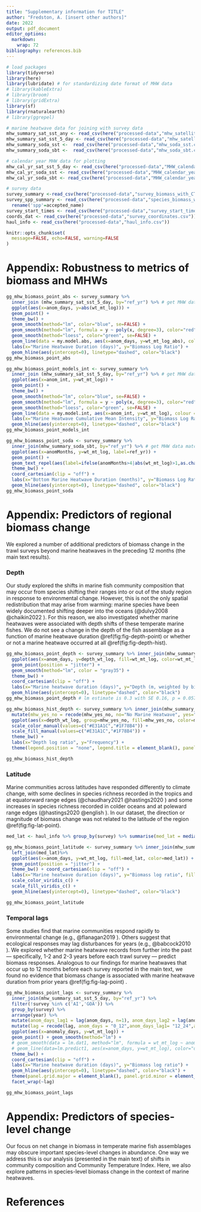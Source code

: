 ```yaml
---
title: "Supplementary information for TITLE"
author: "Fredston, A. [insert other authors]"
date: 2022
output: pdf_document
editor_options: 
  markdown: 
    wrap: 72
bibliography: references.bib
---
```


```r

# load packages
library(tidyverse)
library(here)
library(lubridate) # for standardizing date format of MHW data
# library(kableExtra)
# library(broom)
# library(gridExtra)
library(sf)
library(rnaturalearth)
# library(ggrepel)

# marine heatwave data for joining with survey data
mhw_summary_sat_sst_any <- read_csv(here("processed-data","mhw_satellite_sst.csv")) # MHW summary stats from satellite SST record, using any anomaly as a MHW
mhw_summary_sat_sst_5_day <- read_csv(here("processed-data","mhw_satellite_sst_5_day_threshold.csv")) # MHW summary stats from satellite SST record, defining MHWs as events >=5 days
mhw_summary_soda_sst <-  read_csv(here("processed-data","mhw_soda_sst.csv")) # modeled SST from SODA
mhw_summary_soda_sbt <-  read_csv(here("processed-data","mhw_soda_sbt.csv")) # modeled SBT from SODA

# calendar year MHW data for plotting
mhw_cal_yr_sat_sst_5_day <- read_csv(here("processed-data","MHW_calendar_year_satellite_sst_5_day_threshold.csv"))
mhw_cal_yr_soda_sst <- read_csv(here("processed-data","MHW_calendar_year_soda_sst.csv"))
mhw_cal_yr_soda_sbt <- read_csv(here("processed-data","MHW_calendar_year_soda_sbt.csv"))

# survey data 
survey_summary <-read_csv(here("processed-data","survey_biomass_with_CTI.csv"))
survey_spp_summary <- read_csv(here("processed-data","species_biomass_with_CTI.csv")) %>% 
  rename('spp'=accepted_name)
survey_start_times <- read_csv(here("processed-data","survey_start_times.csv"))
coords_dat <- read_csv(here("processed-data","survey_coordinates.csv"))
haul_info <- read_csv(here("processed-data","haul_info.csv"))
```

```r
knitr::opts_chunk$set(
  message=FALSE, echo=FALSE, warning=FALSE
)
```

# Appendix: Robustness to metrics of biomass and MHWs

```r

gg_mhw_biomass_point_abs <- survey_summary %>% 
  inner_join (mhw_summary_sat_sst_5_day, by="ref_yr") %>% # get MHW data matched to surveys
  ggplot(aes(x=anom_days, y=abs(wt_mt_log))) +
  geom_point() +
  theme_bw() + 
  geom_smooth(method="lm", color="blue", se=FALSE) +
  geom_smooth(method="lm", formula = y ~ poly(x, degree=3), color="red", se=FALSE) +
  geom_smooth(method="loess", color="green", se=FALSE) +
  geom_line(data = my.model.abs, aes(x=anom_days, y=wt_mt_log_abs), colour = "yellow", size=1) +
  labs(x="Marine Heatwave Duration (days)", y="Biomass Log Ratio") +
  geom_hline(aes(yintercept=0), linetype="dashed", color="black") 
gg_mhw_biomass_point_abs

```

```r

gg_mhw_biomass_point_models_int <- survey_summary %>% 
  inner_join (mhw_summary_sat_sst_5_day, by="ref_yr") %>% # get MHW data matched to surveys
  ggplot(aes(x=anom_int, y=wt_mt_log)) +
  geom_point() +
  theme_bw() + 
  geom_smooth(method="lm", color="blue", se=FALSE) +
  geom_smooth(method="lm", formula = y ~ poly(x, degree=3), color="red", se=FALSE) +
  geom_smooth(method="loess", color="green", se=FALSE) +
  geom_line(data = my.model.int, aes(x=anom_int, y=wt_mt_log), colour = "yellow", size=1) +
  labs(x="Marine Heatwave Cumulative Mean Intensity", y="Biomass Log Ratio") +
  geom_hline(aes(yintercept=0), linetype="dashed", color="black") 
gg_mhw_biomass_point_models_int

```

```r

gg_mhw_biomass_point_soda <- survey_summary %>% 
  inner_join(mhw_summary_soda_sbt, by="ref_yr") %>% # get MHW data matched to surveys
  ggplot(aes(x=anomMonths, y=wt_mt_log, label=ref_yr)) +
  geom_point() +
  geom_text_repel(aes(label=ifelse(anomMonths>4|abs(wt_mt_log)>1,as.character(ref_yr),'')),max.overlaps = Inf,xlim = c(-Inf, Inf), ylim = c(-Inf, Inf),min.segment.length = 0) +
  theme_bw() + 
  coord_cartesian(clip = "off") +
  labs(x="Bottom Marine Heatwave Duration (months)", y="Biomass Log Ratio") +
  geom_hline(aes(yintercept=0), linetype="dashed", color="black") 
gg_mhw_biomass_point_soda

```

# Appendix: Predictors of regional biomass change

We explored a number of additional predictors of biomass change in the
trawl surveys beyond marine heatwaves in the preceding 12 months (the
main text results).

### Depth

Our study explored the shifts in marine fish community composition that
may occur from species shifting their ranges into or out of the study
region in response to environmental change. However, this is not the
only spatial redistribution that may arise from warming: marine species
have been widely documented shifting deeper into the oceans (@dulvy2008
@chaikin2022 ). For this reason, we also investigated whether marine
heatwaves were associated with depth shifts of these temperate marine
fishes. We do not see a change in the depth of the fish assemblage as a
function of marine heatwave duration \@ref(fig:fig-depth-point) or
whether or not a marine heatwave occurred at all
\@ref(fig:fig-depth-hist).

```r
gg_mhw_biomass_point_depth <- survey_summary %>% inner_join(mhw_summary_sat_sst_5_day, by="ref_yr") %>% # get MHW data matched to surveys 
  ggplot(aes(x=anom_days, y=depth_wt_log, fill=wt_mt_log, color=wt_mt_log, group=mhw_yes_no)) + 
  geom_point(position = "jitter") + 
  geom_smooth(method="lm", color = "gray35") + 
  theme_bw() + 
  coord_cartesian(clip = "off") + 
  labs(x="Marine heatwave duration (days)", y="Depth (m, weighted by biomass)", fill="Biomass log ratio",color="Biomass log ratio") + scale_color_viridis_c() + scale_fill_viridis_c() + 
  geom_hline(aes(yintercept=0), linetype="dashed", color="black") 
gg_mhw_biomass_point_depth # lm estimate is 0.3 with SE 0.16, p = 0.0575

```

```r

gg_mhw_biomass_hist_depth <- survey_summary %>% inner_join(mhw_summary_sat_sst_5_day, by="ref_yr") %>% # get MHW data matched to surveys 
  mutate(mhw_yes_no = recode(mhw_yes_no, no="No Marine Heatwave", yes="Marine Heatwave")) %>% 
  ggplot(aes(x=depth_wt_log, group=mhw_yes_no, fill=mhw_yes_no, color=mhw_yes_no)) + geom_freqpoly(binwidth=0.1, alpha=0.8, size=2) + 
  scale_color_manual(values=c("#E31A1C","#1F78B4")) + 
  scale_fill_manual(values=c("#E31A1C","#1F78B4")) + 
  theme_bw() + 
  labs(x="Depth log ratio", y="Frequency") + 
  theme(legend.position = "none", legend.title = element_blank(), panel.grid.major = element_blank(), panel.grid.minor = element_blank())

gg_mhw_biomass_hist_depth
```

### Latitude

Marine communities across latitudes have responded differently to
climate change, with some declines in species richness recorded in the
tropics and at equatorward range edges (@chaudhary2021 @hastings2020 )
and some increases in species richness recorded in colder oceans and at
poleward range edges (@hastings2020 @english ). In our dataset, the
direction or magnitude of biomass change was not related to the latitude
of the region \@ref(fig:fig-lat-point).

```r
med_lat <- haul_info %>% group_by(survey) %>% summarise(med_lat = median(latitude))

gg_mhw_biomass_point_latitude <- survey_summary %>% inner_join(mhw_summary_sat_sst_5_day, by="ref_yr") %>% # get MHW data matched to surveys
  left_join(med_lat)%>% 
  ggplot(aes(x=anom_days, y=wt_mt_log, fill=med_lat, color=med_lat)) +
  geom_point(position = "jitter") + 
  theme_bw() + coord_cartesian(clip = "off") + 
  labs(x="Marine heatwave duration (days)", y="Biomass log ratio", fill='Median latitude', color='Median latitude') + 
  scale_color_viridis_c() + 
  scale_fill_viridis_c() + 
  geom_hline(aes(yintercept=0), linetype="dashed", color="black")

gg_mhw_biomass_point_latitude

```

### Temporal lags

Some studies find that marine communities respond rapidly to
environmental change (e.g., @flanagan2019 ). Others suggest that
ecological responses may lag disturbances for years (e.g., @babcock2010
). We explored whether marine heatwave records from further into the
past --- specifically, 1-2 and 2-3 years before each trawl survey ---
predict biomass responses. Analogous to our findings for marine
heatwaves that occur up to 12 months before each survey reported in the
main text, we found no evidence that biomass change is associated with
marine heatwave duration from prior years \@ref(fig:fig-lag-point) .

```r

gg_mhw_biomass_point_lags <- survey_summary %>% 
  inner_join(mhw_summary_sat_sst_5_day, by="ref_yr") %>% 
  filter(!survey %in% c('AI','GOA')) %>% 
  group_by(survey) %>% 
  arrange(year) %>% 
  mutate(anom_days_lag1 = lag(anom_days, n=1), anom_days_lag2 = lag(anom_days, n=2)) %>% select(survey, wt_mt_log, anom_days, anom_days_lag1, anom_days_lag2) %>% pivot_longer(cols=c(anom_days, anom_days_lag1, anom_days_lag2), names_to="lag", values_to="anomaly_days") %>% 
  mutate(lag = recode(lag, anom_days = "0_12",anom_days_lag1= "12_24",anom_days_lag2="24_36")) %>% 
  ggplot(aes(x=anomaly_days, y=wt_mt_log)) + 
  geom_point() + geom_smooth(method="lm") + 
  # geom_smooth(data = lm.dat1, method="lm", formula = wt_mt_log ~ anom_days, inherit.aes = FALSE, aes(x=anom_days, y=wt_mt_log)) + 
  # geom_line(data=lm.predict1, aes(x=anom_days, y=wt_mt_log), color="darkgrey", size=1, inherit.aes = FALSE) +
  theme_bw() + 
  coord_cartesian(clip = "off") + 
  labs(x="Marine heatwave duration (days)", y="Biomass log ratio") + 
  geom_hline(aes(yintercept=0), linetype="dashed", color="black") +
  theme(panel.grid.major = element_blank(), panel.grid.minor = element_blank()) + 
  facet_wrap(~lag) 

gg_mhw_biomass_point_lags
```

# Appendix: Predictors of species-level change

Our focus on net change in biomass in temperate marine fish assemblages
may obscure important species-level changes in abundance. One way we
address this is our analysis (presented in the main text) of shifts in
community composition and Community Temperature Index. Here, we also
explore patterns in species-level biomass change in the context of
marine heatwaves.

# References
